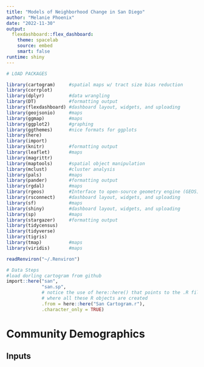 ```yaml
---
title: "Models of Neighborhood Change in San Diego"
author: "Melanie Phoenix"
date: "2022-11-30"
output: 
  flexdashboard::flex_dashboard:
    theme: spacelab
    source: embed
    smart: false 
runtime: shiny
---
```


```r
# LOAD PACKAGES

library(cartogram)     #spatial maps w/ tract size bias reduction
library(corrplot)
library(dplyr)         #data wrangling
library(DT)            #formatting output
library(flexdashboard) #dashboard layout, widgets, and uploading
library(geojsonio)     #maps
library(ggmap)         #maps
library(ggplot2)       #graphing 
library(ggthemes)      #nice formats for ggplots
library(here)
library(import)
library(knitr)         #formatting output
library(leaflet)       #maps
library(magrittr)
library(maptools)      #spatial object manipulation
library(mclust)        #cluster analysis 
library(pals)          #maps
library(pander)        #formatting output
library(rgdal)         #maps
library(rgeos)         #Interface to open-source geometry engine (GEOS)
library(rsconnect)     #dashboard layout, widgets, and uploading
library(sf)            #maps
library(shiny)         #dashboard layout, widgets, and uploading
library(sp)            #maps
library(stargazer)     #formatting output
library(tidycensus)
library(tidyverse)
library(tigris)
library(tmap)          #maps
library(viridis)       #maps
```

```r
readRenviron("~/.Renviron")
```

```r
# Data Steps
#load dorling cartogram from github
import::here("san",
             "san.sp",
             # notice the use of here::here() that points to the .R file
             # where all these R objects are created
             .from = here::here("San Cartogram.r"),
             .character_only = TRUE)
```




Community Demographics  
=====================================  

Inputs {.sidebar}
-------------------------------------

